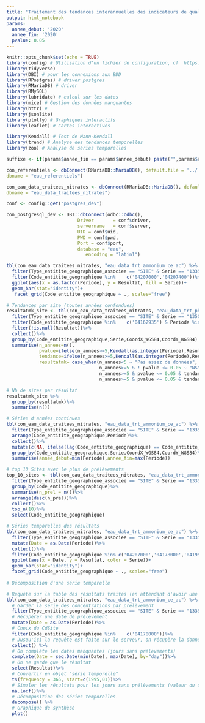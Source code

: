 ```yaml
---
title: "Traitement des tendances interannuelles des indicateurs de qualité physico-chimiques"
output: html_notebook
params:  
  annee_debut: '2020'
  annee_fin: '2020'
  pvalue: 0.05
---
```


```r
knitr::opts_chunk$set(echo = TRUE)
library(config) # Utilisation d'un fichier de configuration, cf  https://db.rstudio.com/best-practices/managing-credentials/#stored-in-a-file-with-config
library(tidyverse)
library(DBI) # pour les connexions aux BDD
library(RPostgres) # driver postgres
library(RMariaDB) # driver
library(RMySQL)
library(lubridate) # calcul sur les dates
library(mice) # Gestion des données manquantes
library(httr) #
library(jsonlite)
library(plotly) # Graphiques interactifs
library(leaflet) # Cartes interactives

library(Kendall) # Test de Mann-Kendall
library(trend) # Analyse des tendances temporelles
library(zoo) # Analyse de séries temporelles

suffixe <- if(params$annee_fin == params$annee_debut) paste("",params$annee_debut, sep="_") else paste("",params$annee_debut,params$annee_fin, sep="_")

```

```r

con_referentiels <- dbConnect(RMariaDB::MariaDB(), default.file = '../.my.cnf', groups="mysql_oeb",
dbname = "eau_referentiels")

con_eau_data_traitees_nitrates <- dbConnect(RMariaDB::MariaDB(), default.file = '../.my.cnf', groups="mysql_oeb",
dbname = "eau_data_traitees_nitrates")

conf <- config::get("postgres_dev")

con_postgresql_dev <- DBI::dbConnect(odbc::odbc(),
                          Driver       = conf$driver,
                          servername   = conf$server,
                          UID = conf$uid,
                          PWD = conf$pwd,
                          Port = conf$port,
                          database = "eau",
                             encoding = "latin1")
```

```r


tbl(con_eau_data_traitees_nitrates, "eau_data_trt_ammonium_ce_ac") %>%
  filter(Type_entitite_geographique_associee == "SITE" & Serie == "1335_Valeur du Q90")%>%
  filter(Code_entitite_geographique %in% 	c('04207000','04207400'))%>%
  ggplot(aes(x = as.factor(Periode), y = Resultat, fill = Serie))+
  geom_bar(stat="identity")+
   facet_grid(Code_entitite_geographique ~ ., scales="free")

# Tendances par site (toutes années confondues)
resultatmk_site <- tbl(con_eau_data_traitees_nitrates, "eau_data_trt_phosphore_total_ce_ac") %>%
  filter(Type_entitite_geographique_associee == "SITE" & Serie == "1350_Valeur du Q90")%>%
  filter(Code_entitite_geographique %in% 	c('04162935') & Periode %in% c('2015','2016','2017','2018','2019'))%>%
  filter(!is.null(Resultat))%>%
  collect()%>%
  group_by(Code_entitite_geographique,Serie,CoordX_WGS84,CoordY_WGS84) %>%
  summarise(n_annees=n(),
            pvalue=ifelse(n_annees>=5,Kendall(as.integer(Periode),Resultat)$sl,NA),
            tendance=ifelse(n_annees>=5,Kendall(as.integer(Periode),Resultat)$tau,0),
            resultatmk= case_when(n_annees<5 ~ "Pas assez de données",
                                  n_annees>=5 & ! pvalue <= 0.05 ~ "NS",
                                  n_annees>=5 & pvalue <= 0.05 & tendance > 0 ~ "+",
                                  n_annees>=5 & pvalue <= 0.05 & tendance < 0 ~ "-"))

# Nb de sites par résultat
resultatmk_site %>%
  group_by(resultatmk)%>%
  summarise(n())

# Séries d'années continues
tbl(con_eau_data_traitees_nitrates, "eau_data_trt_ammonium_ce_ac") %>%
  filter(Type_entitite_geographique_associee == "SITE" & Serie == "1335_Valeur du Q90")%>%
  arrange(Code_entitite_geographique,Periode)%>%
  collect()%>%
  mutate(c(NA, ifelse(lag(Code_entitite_geographique) == Code_entitite_geographique), diff(as.integer(Periode)),NA))
  group_by(Code_entitite_geographique,Serie,CoordX_WGS84,CoordY_WGS84)%>%
  summarise(annee_debut=min(Periode),annee_fin=max(Periode))
```

```r

# top 10 Sites avec le plus de prélèvements
top_10_sites <- tbl(con_eau_data_traitees_nitrates, "eau_data_trt_ammonium_ce_ac") %>%
  filter(Type_entitite_geographique_associee == "SITE" & Serie == "1335_Concentration")%>%
  group_by(Code_entitite_geographique)%>%
  summarise(n_prel = n())%>%
  arrange(desc(n_prel))%>%
  collect()%>%
  top_n(10)%>%
  select(Code_entitite_geographique)

# Séries temporelles des résultats
tbl(con_eau_data_traitees_nitrates, "eau_data_trt_ammonium_ce_ac") %>%
  filter(Type_entitite_geographique_associee == "SITE" & Serie == "1335_Concentration") %>%
  mutate(Date = as.Date(Periode))%>%
  collect()%>%
  filter(Code_entitite_geographique %in% c('04207000','04178000','04195000','04177570'))%>%
  ggplot(aes(x = Date, y = Resultat, color = Serie))+
  geom_bar(stat="identity")+
  facet_grid(Code_entitite_geographique ~ ., scales="free")
  
# Décomposition d'une série temporelle

# Requête sur la table des résultats traités (en attendant d'avoir une table brute complète)
tbl(con_eau_data_traitees_nitrates, "eau_data_trt_ammonium_ce_ac") %>%
  # Garder la série des concentrations par prélèvement
  filter(Type_entitite_geographique_associee == "SITE" & Serie == "1335_Concentration") %>%
  # Récupérer une date de prélèvement
  mutate(Date = as.Date(Periode))%>%
  # Choix du CdSite
  filter(Code_entitite_geographique %in% 	c('04178000'))%>% 
  # Jusqu'ici la requête est faite sur le serveur, on récupère la donnée en mémoire
  collect() %>%
  # On complète les dates manquantes (jours sans prélèvements)
  complete(Date = seq.Date(min(Date), max(Date), by="day"))%>%
  # On ne garde que le résultat
  select(Resultat)%>%
  # Convertir en objet "série temporelle"
  ts(frequency = 365, start=c(1995,01))%>%
  # Simuler les résultats pour les jours sans prélèvements (valeur du dernier prélèvement)
  na.locf()%>%
  # Décomposition des séries temporelles
  decompose() %>%
  # Graphique de synthèse
  plot()
```

